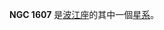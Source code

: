 {{NGCInfoBox|NGCID=NGC 1607|發現者=讓·瑪璉·愛德華·史提芬|發現日期=1881年12月14日|其他編號=MCG -1-12-23 IRAS04295-0433|曆元=J2000.0|赤經=4時32分3.1秒
|赤緯=-4°27'38"|星座=波江座|星體=星系|星等=13.3|表面亮度=12.2|藍等=14.2}}

'''NGC 1607''' 是[[波江座|波江座]]的其中一個[[星系|星系]]。

{{NGCReference|1607}}
{{Catalogs|NGC=1607}}
